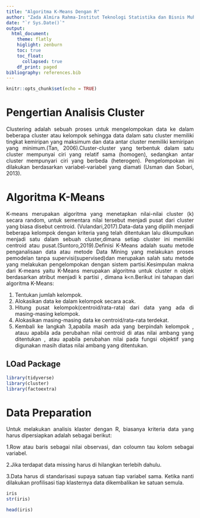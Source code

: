 ```yaml
---
title: "Algoritma K-Means Dengan R"
author: "Zada Almira Rahma-Institut Teknologi Statistika dan Bisnis Muhammadiyah"
date: "`r Sys.Date()`"
output: 
  html_document:
    theme: flatly
    higlight: zenburn
    toc: true
    toc_float:
      collapsed: true
    df_print: paged
bibliography: references.bib
---
```


```{=html}
<style>
body{
text-align: justify}
</style>
```
```r
knitr::opts_chunk$set(echo = TRUE)
```

# Pengertian Analisis Cluster
Clustering adalah sebuah proses untuk mengelompokan data ke dalam beberapa cluster atau kelompok sehingga data dalam satu cluster memiliki tingkat kemiripan yang maksimum dan data antar cluster memiliki kemiripan yang minimum.(Tan, 2006).Cluster-cluster yang terbentuk dalam
satu cluster mempunyai ciri yang relatif sama (homogen), sedangkan antar cluster
mempunyari ciri yang berbeda (heterogen). Pengelompokan ini dilakukan
berdasarkan variabel-variabel yang diamati (Usman dan Sobari, 2013).



# Algoritma K-Means

K-means merupakan algoritma yang menetapkan nilai-nilai cluster (k) secara random, untuk sementara nilai tersebut menjadi pusat dari cluster yang biasa disebut centroid. (Vulandari,2017).Data-data yang dipilih menjadi beberapa kelompok dengan kriteria yang telah ditentukan lalu dikumpulkan menjadi satu dalam sebuah cluster,dimana setiap cluster ini memiliki centroid atau pusat.(Suntoro,2019).Definisi K-Means adalah suatu metode penganalisaan data atau metode Data Mining yang melakukan proses pemodelan tanpa supervisi(supervised)dan merupakan salah satu metode yang melakukan pengelompokan dengan sistem partisi.Kesimpulan makna dari K-means yaitu K-Means merupakan algoritma untuk cluster n objek berdasarkan atribut menjadi k partisi , dimana k<n.Berikut ini tahapan dari algoritma K-Means:

1. Tentukan jumlah kelompok.
2. Alokasikan data ke dalam kelompok secara acak.
3. Hitung pusat kelompok(centroid/rata-rata) dari data      yang ada di masing-masing kelompok.
4. Alokasikan masing-masing data ke centroid/rata-rata      terdekat.
5. Kembali ke langkah 3,apabila masih ada yang berpindah kelompok , atauu apabila ada perubahan nilai centroid di atas nilai ambang yang ditentukan , atau apabila perubahan nilai pada fungsi objektif yang digunakan masih diatas nilai ambang yang ditentukan.

## LOad Package
```r
library(tidyverse)
library(cluster)
library(factoextra)
```

# Data Preparation

Untuk melakukan analisis klaster dengan R, biasanya kriteria data yang harus dipersiapkan adalah sebagai berikut:

1.Row atau baris sebagai nilai observasi, dan coloumn tau kolom sebagai variabel.


2.Jika terdapat data missing harus di hilangkan terlebih dahulu.


3.Data harus di standarisasi supaya satuan tiap variabel sama. Ketika nanti dilakukan profilisasi tiap klasternya data dikembalikan ke satuan semula.


```r
iris
str(iris)
```
```r
head(iris)
```










